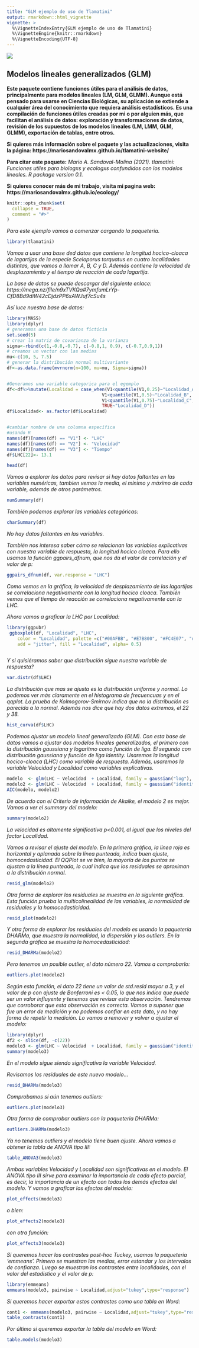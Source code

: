 ```yaml
---
title: "GLM ejemplo de uso de Tlamatini"
output: rmarkdown::html_vignette
vignette: >
  %\VignetteIndexEntry{GLM ejemplo de uso de Tlamatini}
  %\VignetteEngine{knitr::rmarkdown}
  %\VignetteEncoding{UTF-8}
---
```


![](logo.jpg)

## Modelos lineales generalizados (GLM)

**Este paquete contiene funciones útiles para el análisis de datos, principalmente para modelos lineales (LM, GLM, GLMM). Aunque está pensado para usarse en Ciencias Biológicas, su aplicación se extiende a cualquier área del conocimiento que requiera análisis estadísticos. Es una compilación de funciones útiles creadas por mi o por alguien más, que facilitan el análisis de datos: exploración y transformaciones de datos, revisión de los supuestos de los modelos lineales (LM, LMM, GLM, GLMM), exportación de tablas, entre otros.**

**Si quieres más información sobre el paquete y las actualizaciones, visita la página: https://mariosandovalmx.github.io/tlamatini-website/ **


**Para citar este paquete:** 
*Mario A. Sandoval-Molina (2021). tlamatini: Funciones utiles para biologxs y ecologxs confundidos con los modelos lineales. R package version 0.1.*

**Si quieres conocer más de mi trabajo, visita mi pagina web: https://mariosandovalmx.github.io/ecology/**


```r
knitr::opts_chunk$set(
  collapse = TRUE,
  comment = "#>"
)
```

*Para este ejemplo vamos a comenzar cargando la paqueteria.*

```r
library(tlamatini)

```

*Vamos a usar una base ded datos que contiene la longitud hocico-cloaca de lagartijas de la especie Sceloporus torquatus en cuatro localidades distintas, que vamos a llamar A, B, C y D. Además contiene la velocidad de desplazamiento y el tiempo de reacción de cada lagartija.*

*La base de datos se puede descargar del siguiente enlace: *
*https://mega.nz/file/n9xTVKQa#7ymfumLrYp-CfD8Bd9diW42cDjdzPP6xAWJuf7cSu4s*

*Así luce nuestra base de datos:*

```r


library(MASS)
library(dplyr)
# generamos una base de datos ficticia
set.seed(5)
# crear la matriz de covarianza de la varianza
sigma<-rbind(c(1,-0.8,-0.7), c(-0.8,1, 0.9), c(-0.7,0.9,1))
# creamos un vector con las medias
mu<-c(10, 5, 7.5) 
# generar la distribución normal multivariante
df<-as.data.frame(mvrnorm(n=100, mu=mu, Sigma=sigma))


#Generamos una variable categorica para el egemplo
df<-df%>%mutate(Localidad = case_when(V1<quantile(V1,0.25)~"Localidad_A",
                                    V1<quantile(V1,0.5)~"Localidad_B",
                                    V1<quantile(V1,0.75)~"Localidad_C",
                                    TRUE~"Localidad_D"))
df$Localidad<- as.factor(df$Localidad)


#cambiar nombre de una columna específica
#usando R
names(df)[names(df) == "V1"] <- "LHC"
names(df)[names(df) == "V2"] <- "Velocidad"
names(df)[names(df) == "V3"] <- "Tiempo"
df$LHC[22]<- 13.1
```



```r
head(df)
```

*Vamos a explorar los datos para revisar si hay datos faltantes en las variables numéricas, tambien vemos la media, el mínimo y máximo de cada variable, además de otros parámetros.*

```r
numSummary(df)


```

*También podemos explorar las variables categóricas:*
```r

charSummary(df)

```
*No hay datos faltantes en las variables.*

*También  nos interesa saber cómo se relacionan las variables explicativas con nuestra variable de respuesta, la longitud hocico cloaca. Para ello usamos la función ggpairs_dfnum, que nos da el valor de correlación y el valor de p:*


```r
ggpairs_dfnum(df, var.response = "LHC")

```

*Como vemos en la gráfica, la velocidad de desplazamiento de las lagartijas se correlaciona negativamente con la longitud hocico cloaca. También vemos que el tiempo de reacción se correlaciona negativamente con la LHC.*

*Ahora vamos a graficar la LHC por Localidad:*

```r

library(ggpubr)
 ggboxplot(df, "Localidad", "LHC",
    color = "Localidad", palette =c("#00AFBB", "#E7B800", "#FC4E07", "darkblue"),
    add = "jitter", fill = "Localidad", alpha= 0.5)



```



*Y si quisiéramos saber que distribución sigue nuestra variable de respuesta?*

```r

var.distr(df$LHC)

```

*La distribución que mas se ajusta es la distribución uniforme y normal. Lo podemos ver más claramente en el histograma de frecuencuas y en el qqplot. La prueba de Kolmogorov-Smirnov indica que no la distribución es parecida a la normal. Además nos dice que hay dos datos extremos, el 22 y 38.*
```r
hist_curva(df$LHC)
```


*Podemos ajustar un modelo lineal generalizado (GLM). Con esta base de datos vamos a ajustar dos modelos lineales generalizados, el primero con la distribución gaussiana y logaritmo como función de liga. El segundo con distribución gaussiana y función de liga identity. Usaremos la longitud hocico-cloaca (LHC) como variable de respuesta. Además, usaremos la variable Velocidad y Localidad como variables explicativas.*


```r

modelo  <- glm(LHC ~ Velocidad  + Localidad, family = gaussian("log"), data= df)
modelo2 <- glm(LHC ~ Velocidad  + Localidad, family = gaussian("identity"), data= df)
AIC(modelo, modelo2)


```



*De acuerdo con el Criterio de información de Akaike, el modelo 2 es mejor. Vamos a ver el summary del modelo:*

```r

summary(modelo2)

```

*La velocidad es altamente significativa p<0.001, al igual que los niveles del factor Localidad. *

*Vamos a revisar el ajuste del modelo. En la primera gráfica, la línea roja es horizontal y aplanada sobre la línea punteada, indica buen ajuste, homocedasticidad. El QQPlot se ve bien, la mayoría de los puntos se ajustan a la línea punteada, lo cual indica que los residuales se aproximan a la distribución normal. *


```r

resid_glm(modelo2)

```
*Otra forma de explorar los residuales se muestra en la siguiente gráfica. Esta función prueba la multicolinealidad de las variables,  la normalidad de residuales y la homocedasticidad.*
```r
resid_plot(modelo2)

```

*Y otra forma de explorar los residuales del modelo es usando la paquetería DHARMa, que muestra la normalidad, la dispersión y los outliers. En la segunda gráfica se muestra la homocedasticidad: *

```r
resid_DHARMa(modelo2)

```

*Pero tenemos un posible outlier, el dato número 22. Vamos a comprobarlo:*

```r
outliers.plot(modelo2)

```
*Según esta función, el dato 22 tiene un valor de std.resid mayor a 3, y el valor de p con ajuste de Bonferroni es < 0.05, lo que nos indica que puede ser un valor influyente y tenemos que revisar esta observación. Tendremos que corroborar que esta observación es correcta.*
*Vamos a suponer que fue un error de medición y no podemos confiar en este dato, y no hay forma de repetir la medición. Lo vamos a remover y volver a ajustar el modelo:*

```r
library(dplyr)
df2 <- slice(df, -c(22))
modelo3 <- glm(LHC ~ Velocidad  + Localidad, family = gaussian("identity"), data= df2)
summary(modelo3)

```
*En el modelo sigue siendo significativa la variable Velocidad.*

*Revisamos los residuales de este nuevo modelo...*

```r
resid_DHARMa(modelo3)

```

*Comprobamos si aún tenemos outliers:*

```r
outliers.plot(modelo3)

```
*Otra forma de comprobar outliers con la paqueteria DHARMa:*
```r

outliers.DHARMa(modelo3)

```


*Ya no tenemos outliers y el modelo tiene buen ajuste. Ahora vamos a obtener la tabla de ANOVA tipo III:*

```r
table_ANOVA3(modelo3)

```

*Ambas variables Velocidad y Localidad son significativas en el modelo. El ANOVA tipo III sirve para examinar la importancia de cada efecto parcial, es decir, la importancia de un efecto con todos los demás efectos del modelo.*
*Y vamos a graficar los efectos del modelo:*

```r

plot_effects(modelo3)

```
*o bien:*
```r

plot_effects2(modelo3)

```
*con otra función:*
```r

plot_effects3(modelo3)

```
*Si queremos hacer los contrastes post-hoc Tuckey, usamos la paquetería 'emmeans'. Primero se muestran las medias, error estandar y los intervalos de confianza. Luego se muestran los contrastes entre localidades, con el valor del estadistico y el valor de p:*

```r
library(emmeans)
emmeans(modelo3, pairwise ~ Localidad,adjust="tukey",type="response")

```


*Si queremos hacer exportar estos contrastes como una tabla en Word:*

```r

cont1 <- emmeans(modelo3, pairwise ~ Localidad,adjust="tukey",type="response")$contrasts
table_contrasts(cont1)
```


*Por último si queremos exportar la tabla del modelo en Word:*

```r

table.models(modelo3)

```



